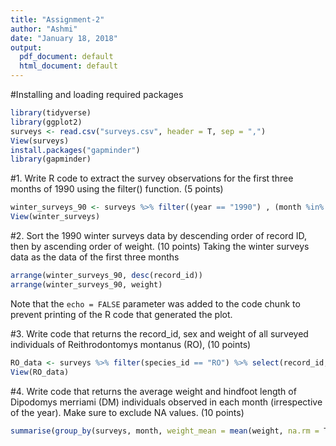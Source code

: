 ```yaml
---
title: "Assignment-2"
author: "Ashmi"
date: "January 18, 2018"
output:
  pdf_document: default
  html_document: default
---
```


#Installing and loading required packages

```r
library(tidyverse)
library(ggplot2)
surveys <- read.csv("surveys.csv", header = T, sep = ",") 
View(surveys)
install.packages("gapminder")
library(gapminder)
```
#1. Write R code to extract the survey observations for the first three months of 1990 using the filter() function. (5 points)

```r
winter_surveys_90 <- surveys %>% filter((year == "1990") , (month %in% c("1","2","3"))) 
View(winter_surveys)
```

#2. Sort the 1990 winter surveys data by descending order of record ID, then by ascending order of weight.  (10 points)
Taking the winter surveys data as the data of the first three months
```r
arrange(winter_surveys_90, desc(record_id))
arrange(winter_surveys_90, weight)
```

Note that the `echo = FALSE` parameter was added to the code chunk to prevent printing of the R code that generated the plot.

#3. Write code that returns the record_id, sex and weight of all surveyed individuals of Reithrodontomys montanus (RO), (10 points)
```r
RO_data <- surveys %>% filter(species_id == "RO") %>% select(record_id, sex, weight)
View(RO_data)
```
#4. Write code that returns the average weight and hindfoot length of Dipodomys merriami (DM) individuals observed in each month (irrespective of the year). Make sure to exclude NA values. (10 points)

```r
summarise(group_by(surveys, month, weight_mean = mean(weight, na.rm = T), hindfoot_length_mean = mean(hindfoot_length, na.rm = T)))
```

```r

```


